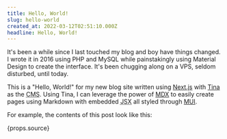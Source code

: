 ```yaml
---
title: Hello, World!
slug: hello-world
created_at: 2022-03-12T02:51:10.000Z
headline: Hello, World!
---
```


It's been a while since I last touched my blog and boy have things changed.
I wrote it in 2016 using PHP and MySQL while painstakingly using Material Design to create the interface.
It's been chugging along on a VPS, seldom disturbed, until today.

This is a "Hello, World!" for my new blog site written using [Next.js](https://nextjs.org/) with
[Tina](https://tina.io/) as the <abbr title="Content Management System">CMS</abbr>.
Using Tina, I can leverage the power of [MDX](https://mdxjs.com/) to easily create pages using Markdown with
embedded <abbr title="JavaScript XML">JSX</abbr> all styled through [MUI](https://mui.com/).

For example, the contents of this post look like this:


<CodeBlock language='markdown'>
    {props.source}
</CodeBlock>
